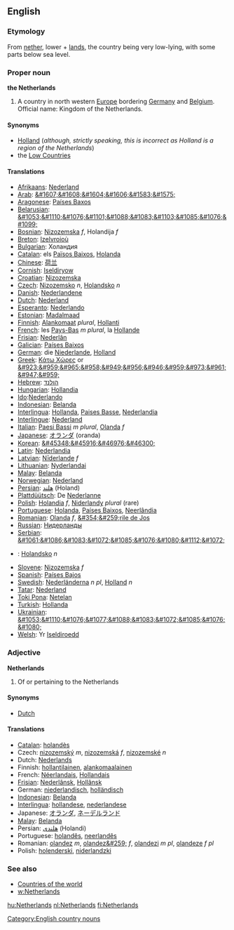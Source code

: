 ==English==
===Etymology===
From [[nether]], lower + [[land]]s, the country being very low-lying, with some parts below sea level.

===Proper noun===
'''the Netherlands'''

#A country in north western [[Europe]] bordering [[Germany]] and [[Belgium]]. Official name: Kingdom of the Netherlands.

====Synonyms====
*[[Holland]] (''although, strictly speaking, this is incorrect as Holland is a region of the Netherlands'')
*the [[Low Countries]]

====Translations====

*[[Afrikaans]]: [[Nederland]]
*[[Arab]]: [[&#1607;&#1608;&#1604;&#1606;&#1583;&#1575;]]
*[[Aragonese]]: [[Países Baxos]]
*[[Belarusian]]: [[&#1053;&#1110;&#1076;&#1101;&#1088;&#1083;&#1103;&#1085;&#1076;&#1099;]]
*[[Bosnian]]: [[Nizozemska]] ''f'', Holandija ''f''
*[[Breton]]: [[Izelvroioù]]
*[[Bulgarian]]: &#1061;&#1086;&#1083;&#1072;&#1085;&#1076;&#1080;&#1103;
*[[Catalan]]: els [[Països Baixos]], [[Holanda]]
*[[Chinese]]: [[荷兰]]
*[[Cornish]]: [[Iseldiryow]]
*[[Croatian]]: [[Nizozemska]]
*[[Czech]]: [[Nizozemsko]] ''n'', [[Holandsko]] ''n''
*[[Danish]]: [[Nederlandene]]
*[[Dutch]]: [[Nederland]]
*[[Esperanto]]: [[Nederlando]]
*[[Estonian]]: [[Madalmaad]]
*[[Finnish]]: [[Alankomaat]] ''plural'', [[Hollanti]]
*[[French]]: les [[Pays-Bas]] ''m plural'', la [[Hollande]]
*[[Frisian]]: [[Nederlân]]
*[[Galician]]: [[Países Baixos]]
*[[German]]: die [[Niederlande]], [[Holland]]
*[[Greek]]: [[Κάτω Χώρες]] or [[&#923;&#959;&#965;&#958;&#949;&#956;&#946;&#959;&#973;&#961;&#947;&#959;]]
*[[Hebrew]]: [[הולנד]]
*[[Hungarian]]: [[Hollandia]]
*[[Ido]]:[[ Nederlando]]
*[[Indonesian]]: [[Belanda]]
*[[Interlingua]]: [[Hollanda]], [[Paises Basse]], [[Nederlandia]]
*[[Interlingue]]: [[Nederland]]
*[[Italian]]: [[Paesi Bassi]] ''m plural'', [[Olanda]] ''f''
*[[Japanese]]: [[オランダ]] (oranda)
*[[Korean]]: [[&#45348;&#45916;&#46976;&#46300;]]
*[[Latin]]: [[Nederlandia]]
*[[Latvian]]: [[Nīderlande]] ''f''
*[[Lithuanian]]: [[Nyderlandai]]
*[[Malay]]: [[Belanda]]
*[[Norwegian]]: [[Nederland]]
*[[Persian]]: [[هلند]] (Holand)
*[[Plattdüütsch]]: De [[Nederlanne]]
*[[Polish]]: [[Holandia]] ''f'', [[Niderlandy]] ''plural'' (rare)
*[[Portuguese]]: [[Holanda]], [[Países Baixos]], [[Neerlândia]]
*[[Romanian]]: [[Olanda]] ''f'', [[&#354;&#259;rile de Jos]]
*[[Russian]]: [[Нидерланды]]
*[[Serbian]]: [[&#1061;&#1086;&#1083;&#1072;&#1085;&#1076;&#1080;&#1112;&#1072;]]
*{{sk}}: [[Holandsko#Slovak|Holandsko]] ''n''
*[[Slovene]]: [[Nizozemska]] ''f''
*[[Spanish]]: [[Países Bajos]]
*[[Swedish]]: [[Nederländerna]] ''n pl'', [[Holland]] ''n''
*[[Tatar]]: [[Nederland]]
*[[Toki Pona]]: [[Netelan]]
*[[Turkish]]: [[Hollanda]]
*[[Ukrainian]]: [[&#1053;&#1110;&#1076;&#1077;&#1088;&#1083;&#1072;&#1085;&#1076;&#1080;]]
*[[Welsh]]: Yr [[Iseldiroedd]]

===Adjective===
'''Netherlands'''

# Of or pertaining to the Netherlands

====Synonyms====
*[[Dutch]]

====Translations====
*[[Catalan]]: [[holandès]]
*Czech: [[nizozemský]] ''m'', [[nizozemská]] ''f'', [[nizozemské]] ''n''
*Dutch: [[Nederlands]]
*Finnish: [[hollantilainen]], [[alankomaalainen]]
*French: [[Néerlandais]], [[Hollandais]]
*[[Frisian]]: [[Nederlânsk]], [[Hollânsk]]
*German: [[niederlandisch]], [[holländisch]]
*[[Indonesian]]: [[Belanda]]
*[[Interlingua]]: [[hollandese]], [[nederlandese]]
*Japanese: [[オランダ]], [[ネーデルランド]]
*[[Malay]]: [[Belanda]]
*Persian: [[هلندی]] (Holandi)
*Portuguese: [[holandês]], [[neerlandês]]
*Romanian: [[olandez]] ''m'', [[olandez&#259;]] ''f'', [[olandezi]] ''m pl'', [[olandeze]] ''f pl''
*Polish: [[holenderski]], [[niderlandzki]]

===See also===
*[[Countries of the world]]
*[[w:Netherlands]]
[[Category:English country nouns]]

[[hu:Netherlands]]
[[nl:Netherlands]]
[[fi:Netherlands]]